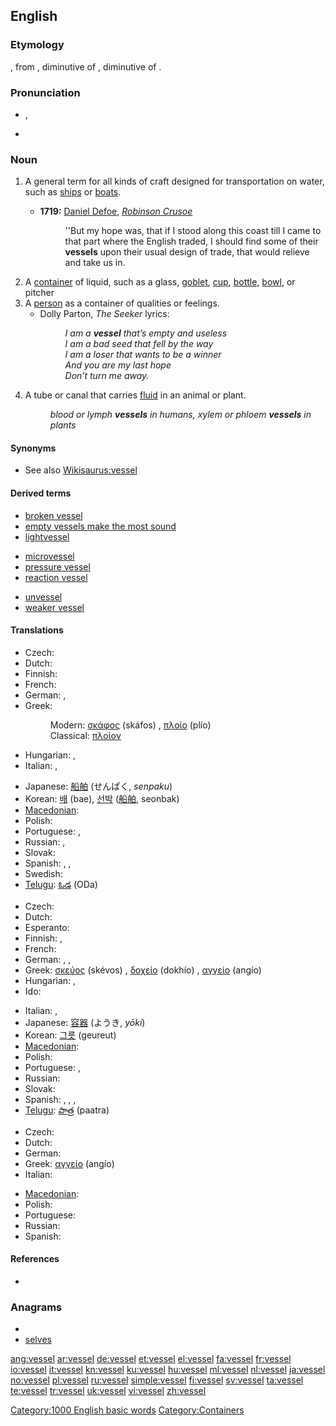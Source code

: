 ==English==

===Etymology===
{{etyl|fro|en}} {{term|vessel|lang=fro}}, from {{etyl|la|en}} {{term|vascellum|lang=la}}, diminutive of {{term|vasculum|lang=la}}, diminutive of {{term|vas||vessel|lang=la}}.

===Pronunciation===
* {{IPA|/ˈvɛs.əl/}}, {{SAMPA|/"vEs.@l/}}
* {{audio|en-us-vessel.ogg|Audio (US)}}
*: {{rhymes|ɛsəl}}

===Noun===
{{en-noun}}

# {{nautical}} A general term for all kinds of craft designed for transportation on water, such as [[ship]]s or [[boat]]s.
#* '''1719:''' [[w:Daniel Defoe|Daniel Defoe]], ''[[w:Robinson Crusoe|Robinson Crusoe]]''
#*: ''But my hope was, that if I stood along this coast till I came to that part where the English traded, I should find some of their '''vessels''' upon their usual design of trade, that would relieve and take us in.
# A [[container]] of liquid, such as a glass, [[goblet]], [[cup]], [[bottle]], [[bowl]], or pitcher
# A [[person]] as a container of qualities or feelings.
#* Dolly Parton, ''The Seeker'' lyrics:
#*: ''I am a '''vessel''' that’s empty and useless'' <BR />''I am a bad seed that fell by the way''<BR />''I am a loser that wants to be a winner''<BR />''And you are my last hope''<BR />''Don’t turn me away.''
# {{biology}} A tube or canal that carries [[fluid]] in an animal or plant.
#: ''blood or lymph '''vessels''' in humans, xylem or phloem '''vessels''' in plants''

====Synonyms====
* See also [[Wikisaurus:vessel]]

====Derived terms====
{{rel-top3|Terms derived from the noun "vessel"}}
* [[broken vessel]]
* [[empty vessels make the most sound]]
* [[lightvessel]]
{{rel-mid3}}
* [[microvessel]]
* [[pressure vessel]]
* [[reaction vessel]]
{{rel-mid3}}
* [[unvessel]]
* [[weaker vessel]]
{{rel-bottom}}

====Translations====
{{trans-top|craft}}
* Czech: {{t+|cs|loď|f}}
* Dutch: {{t+|nl|vaartuig|n}}
* Finnish: {{t+|fi|alus}}
* French: {{t+|fr|vaisseau|m}}
* German: {{t+|de|Schiff}}, {{t+|de|Boot|n}}
* Greek:
*: Modern: [[σκάφος]] (skáfos) {{n}}, [[πλοίο]] (plío) {{n}}
*: Classical: [[πλοίον]]
* Hungarian: {{t|hu|vízi jármű}}, {{t+|hu|hajó}}
* Italian: {{t+|it|vascello|m}},  {{t+|it|imbarcazione|f}}
{{trans-mid}}
* Japanese: [[船舶]] (せんぱく, ''senpaku'')
* Korean: [[배]] (bae), [[선박]] ([[船舶]], seonbak)
* [[Macedonian]]: {{t|mk|пловило|n|tr=plóvilo}}
* Polish: {{t+|pl|statek|m}}
* Portuguese: {{t+|pt|barco|m}}, {{t+|pt|navio|m}}
* Russian: {{t+|ru|корабль|m|tr=korábl’}}, {{t+|ru|судно|m|tr=súdno}}
* Slovak: {{t-|sk|loď|f}}
* Spanish: {{t+|es|embarcación|f}}, {{t+|es|barco|m}}, {{t+|es|vaso|m}}
* Swedish: {{t+|sv|fartyg|n}}
* [[Telugu]]: [[ఓడ]] (ODa)
{{trans-bottom}}

{{trans-top|container}}
* Czech: {{t-|cs|nádoba|f}}
* Dutch: {{t+|nl|vat|n}}
* Esperanto: {{t-|eo|vazo|xs=Esperanto}}
* Finnish: {{t+|fi|astia}}, {{t+|fi|säiliö}}
* French: {{t+|fr|recipient|m|alt=récipient}}
* German: {{t+|de|Gefäß|n}}, {{t+|de|Behälter|m}}, {{t+|de|Behältnis|n}}
* Greek: [[σκεύος]] (skévos) {{n}}, [[δοχείο]] (dokhío) {{n}}, [[αγγείο]] (angío) {{n}}
* Hungarian: {{t+|hu|edény}}, {{t+|hu|tál}}
* Ido: {{t+|io|vazo|xs=Ido}}
{{trans-mid}}
* Italian: {{t+|it|recipiente|m}},  {{t+|it|contenitore|m}}
* Japanese: [[容器]] (ようき, ''yōki'')
* Korean: [[그릇]] (geureut)
* [[Macedonian]]: {{t-|mk|сад|m|tr=sad}}
* Polish: {{t+|pl|naczynie|n}}
* Portuguese: {{t+|pt|vasilha|f}}, {{t+|pt|vaso|m}}
* Russian: {{t+|ru|сосуд|m|tr=sosúd}}
* Slovak: {{t-|sk|nádoba|f}}
* Spanish: {{t+|es|recipiente|m}}, {{t-|es|receptáculo|m}}, {{t+|es|vaso|m}}, {{t+|es|vasija|f}}
* [[Telugu]]: [[పాత్ర]] (paatra)
{{trans-bottom}}

{{trans-top|tube or canal that carries fluid in an animal or plant}}
* Czech: {{t-|cs|céva|f}}
* Dutch: {{t+|nl|vat|n}}
* German: {{t+|de|Gefäß|n}}
* Greek: [[αγγείο]] (angío) {{n}}
* Italian: {{t+|it|vaso|m}}
{{trans-mid}}
* [[Macedonian]]: {{t-|mk|сад|m|tr=sad}}
* Polish: {{t+|pl|naczynie|n}}
* Portuguese: {{t+|pt|vaso|m}}
* Russian: {{t+|ru|сосуд|m|tr=sosúd}}
* Spanish: {{t+|es|vaso|m}}
{{trans-bottom}}

====References====
* {{R:Webster NCD 1974}}

===Anagrams===
* {{alphagram|eelssv}}
* [[selves#English|selves]]

[[Category:1000 English basic words]]
[[Category:Containers]]

[[ang:vessel]]
[[ar:vessel]]
[[de:vessel]]
[[et:vessel]]
[[el:vessel]]
[[fa:vessel]]
[[fr:vessel]]
[[io:vessel]]
[[it:vessel]]
[[kn:vessel]]
[[ku:vessel]]
[[hu:vessel]]
[[ml:vessel]]
[[nl:vessel]]
[[ja:vessel]]
[[no:vessel]]
[[pl:vessel]]
[[ru:vessel]]
[[simple:vessel]]
[[fi:vessel]]
[[sv:vessel]]
[[ta:vessel]]
[[te:vessel]]
[[tr:vessel]]
[[uk:vessel]]
[[vi:vessel]]
[[zh:vessel]]